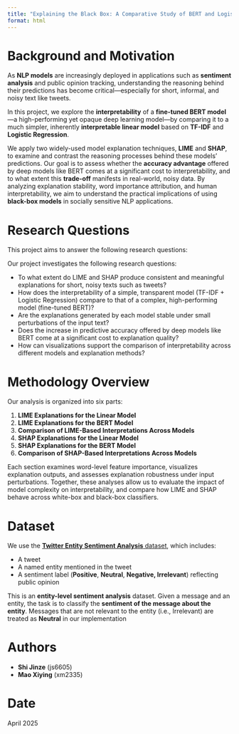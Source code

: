 ```yaml
---
title: "Explaining the Black Box: A Comparative Study of BERT and Logistic Regression using LIME and SHAP"
format: html
---
```


# Background and Motivation

As **NLP models** are increasingly deployed in applications such as **sentiment analysis** and public opinion tracking, understanding the reasoning behind their predictions has become critical—especially for short, informal, and noisy text like tweets.

In this project, we explore the **interpretability** of a **fine-tuned BERT model**—a high-performing yet opaque deep learning model—by comparing it to a much simpler, inherently **interpretable linear model** based on **TF-IDF** and **Logistic Regression**.

We apply two widely-used model explanation techniques, **LIME** and **SHAP**, to examine and contrast the reasoning processes behind these models' predictions. Our goal is to assess whether the **accuracy advantage** offered by deep models like BERT comes at a significant cost to interpretability, and to what extent this **trade-off** manifests in real-world, noisy data. By analyzing explanation stability, word importance attribution, and human interpretability, we aim to understand the practical implications of using **black-box models** in socially sensitive NLP applications.

# Research Questions

This project aims to answer the following research questions:

Our project investigates the following research questions:

-   To what extent do LIME and SHAP produce consistent and meaningful explanations for short, noisy texts such as tweets?
-   How does the interpretability of a simple, transparent model (TF-IDF + Logistic Regression) compare to that of a complex, high-performing model (fine-tuned BERT)?
-   Are the explanations generated by each model stable under small perturbations of the input text?
-   Does the increase in predictive accuracy offered by deep models like BERT come at a significant cost to explanation quality?
-   How can visualizations support the comparison of interpretability across different models and explanation methods?

# Methodology Overview

Our analysis is organized into six parts:

1.  **LIME Explanations for the Linear Model**\
2.  **LIME Explanations for the BERT Model**\
3.  **Comparison of LIME-Based Interpretations Across Models**\
4.  **SHAP Explanations for the Linear Model**\
5.  **SHAP Explanations for the BERT Model**\
6.  **Comparison of SHAP-Based Interpretations Across Models**

Each section examines word-level feature importance, visualizes explanation outputs, and assesses explanation robustness under input perturbations. Together, these analyses allow us to evaluate the impact of model complexity on interpretability, and compare how LIME and SHAP behave across white-box and black-box classifiers.

# Dataset

We use the [**Twitter Entity Sentiment Analysis** dataset](https://www.kaggle.com/datasets/jp797498e/twitter-entity-sentiment-analysis), which includes:

-   A tweet\
-   A named entity mentioned in the tweet\
-   A sentiment label (**Positive**, **Neutral**, **Negative, Irrelevant**) reflecting public opinion

This is an **entity-level sentiment analysis** dataset. Given a message and an entity, the task is to classify the **sentiment of the message about the entity**.
Messages that are not relevant to the entity (i.e., Irrelevant) are treated as **Neutral** in our implementation

# Authors

-   **Shi Jinze** (js6605)\
-   **Mao Xiying** (xm2335)

# Date

April 2025
